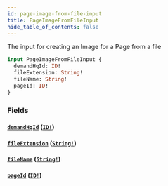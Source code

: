```yaml
---
id: page-image-from-file-input
title: PageImageFromFileInput
hide_table_of_contents: false
---
```



The input for creating an Image for a Page from a file

```graphql
input PageImageFromFileInput {
  demandHqId: ID!
  fileExtension: String!
  fileName: String!
  pageId: ID!
}
```


### Fields

#### [`demandHqId`](#) ([`ID!`](/demand/api/graphql-admin/reference/scalars/id))




#### [`fileExtension`](#) ([`String!`](/demand/api/graphql-admin/reference/scalars/string))




#### [`fileName`](#) ([`String!`](/demand/api/graphql-admin/reference/scalars/string))




#### [`pageId`](#) ([`ID!`](/demand/api/graphql-admin/reference/scalars/id))







